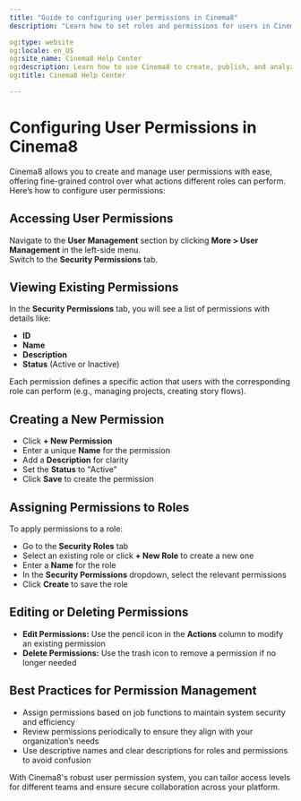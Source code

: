 ```yaml
---
title: "Guide to configuring user permissions in Cinema8"
description: "Learn how to set roles and permissions for users in Cinema8. Control access to projects, libraries, and editing tools. Visit Cinema8."

og:type: website
og:locale: en_US
og:site_name: Cinema8 Help Center
og:description: Learn how to use Cinema8 to create, publish, and analyze interactive videos.
og:title: Cinema8 Help Center

---
```



# Configuring User Permissions in Cinema8

Cinema8 allows you to create and manage user permissions with ease, offering fine-grained control over what actions different roles can perform. Here’s how to configure user permissions:

## Accessing User Permissions

Navigate to the **User Management** section by clicking **More > User Management** in the left-side menu.  
Switch to the **Security Permissions** tab.

## Viewing Existing Permissions

In the **Security Permissions** tab, you will see a list of permissions with details like:

- **ID**  
- **Name**  
- **Description**  
- **Status** (Active or Inactive)

Each permission defines a specific action that users with the corresponding role can perform (e.g., managing projects, creating story flows).

## Creating a New Permission

- Click **+ New Permission**  
- Enter a unique **Name** for the permission  
- Add a **Description** for clarity  
- Set the **Status** to "Active"  
- Click **Save** to create the permission

## Assigning Permissions to Roles

To apply permissions to a role:

- Go to the **Security Roles** tab  
- Select an existing role or click **+ New Role** to create a new one  
- Enter a **Name** for the role  
- In the **Security Permissions** dropdown, select the relevant permissions  
- Click **Create** to save the role

## Editing or Deleting Permissions

- **Edit Permissions:** Use the pencil icon in the **Actions** column to modify an existing permission  
- **Delete Permissions:** Use the trash icon to remove a permission if no longer needed

## Best Practices for Permission Management

- Assign permissions based on job functions to maintain system security and efficiency  
- Review permissions periodically to ensure they align with your organization’s needs  
- Use descriptive names and clear descriptions for roles and permissions to avoid confusion

<Callout type="info" title="Pro Tip">
With Cinema8's robust user permission system, you can tailor access levels for different teams and ensure secure collaboration across your platform.
</Callout>

